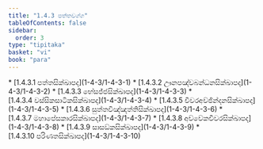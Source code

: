```yaml
---
title: "1.4.3 පත්තවග්ග"
tableOfContents: false
sidebar:
  order: 3
type: "tipitaka"
basket: "vi"
book: "para"
---
```



<DynamicBreadcrumb />



<TableOfContents book="para" section="1.4.3">
* [1.4.3.1 පත්තසික්ඛාපද](1-4-3/1-4-3-1)
* [1.4.3.2 ඌනපඤ්චබන්ධනසික්ඛාපද](1-4-3/1-4-3-2)
* [1.4.3.3 භේසජ්ජසික්ඛාපද](1-4-3/1-4-3-3)
* [1.4.3.4 වස්සිකසාටිකසික්ඛාපද](1-4-3/1-4-3-4)
* [1.4.3.5 චීවරඅච්ඡින්දනසික්ඛාපද](1-4-3/1-4-3-5)
* [1.4.3.6 සුත්තවිඤ්ඤත්තිසික්ඛාපද](1-4-3/1-4-3-6)
* [1.4.3.7 මහාපේසකාරසික්ඛාපද](1-4-3/1-4-3-7)
* [1.4.3.8 අච්චේකචීවරසික්ඛාපද](1-4-3/1-4-3-8)
* [1.4.3.9 සාසඞ්කසික්ඛාපද](1-4-3/1-4-3-9)
* [1.4.3.10 පරිණතසික්ඛාපද](1-4-3/1-4-3-10)
</TableOfContents>